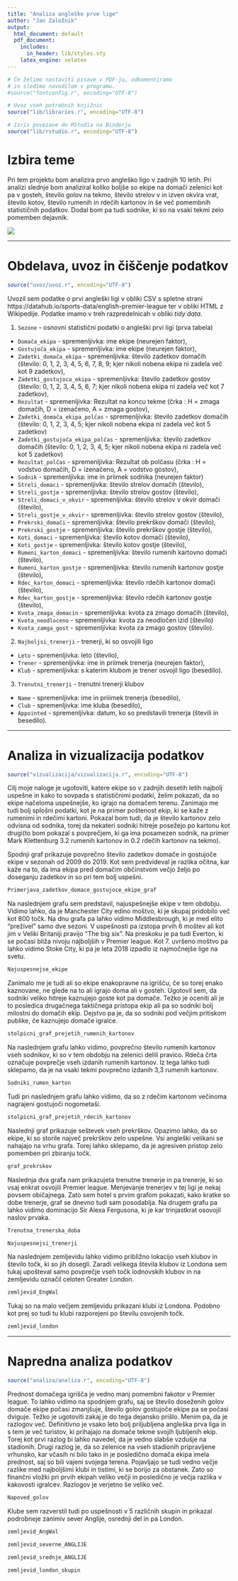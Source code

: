 ```yaml
---
title: "Analiza angleške prve lige"
author: "Jan Založnik"
output:
  html_document: default
  pdf_document:
    includes:
      in_header: lib/styles.sty
    latex_engine: xelatex
---
```


```r
# Če želimo nastaviti pisave v PDF-ju, odkomentiramo
# in sledimo navodilom v programu.
#source("fontconfig.r", encoding="UTF-8")

# Uvoz vseh potrebnih knjižnic
source("lib/libraries.r", encoding="UTF-8")
```

```r
# Izris povezave do RStudia na Binderju
source("lib/rstudio.r", encoding="UTF-8")
```

# Izbira teme

Pri tem projektu bom analizira prvo angleško ligo v zadnjih 10 letih. Pri analizi slednje bom analiziral koliko boljše so ekipe na domači zelenici kot pa v gosteh, število golov na tekmo, število strelov v in izven okvira vrat, število kotov, število rumenih in rdečih kartonov in še več pomembnih statističnih podatkov. Dodal bom pa tudi sodnike, ki so na vsaki tekmi zelo pomemben dejavnik.

![](slike/epl.png)

***

# Obdelava, uvoz in čiščenje podatkov

```r
source("uvoz/uvoz.r", encoding="UTF-8")
```

Uvozil sem podatke o prvi angleški ligi v obliki CSV s spletne strani https://datahub.io/sports-data/english-premier-league ter v obliki HTML z Wikipedije. Podatke imamo v treh razpredelnicah v obliki *tidy data*.

1. `Sezone` - osnovni statistični podatki o angleški prvi ligi (prva tabela)
  - `Domača_ekipa` - spremenljivka: ime ekipe (neurejen faktor),
  - `Gostujoča_ekipa` - spremenljivka: ime ekipe (neurejen faktor),
  - `Zadetki_domača_ekipa` - spremenljivka: število zadetkov domačih (število: 0, 1, 2, 3, 4, 5, 6, 7, 8, 9; kjer nikoli nobena ekipa ni zadela več kot 9 zadetkov),
  - `Zadetki_gostujoca_ekipa` - spremenljivka: število zadetkov gostov (število: 0, 1, 2, 3, 4, 5, 6, 7; kjer nikoli nobena ekipa ni zadela več kot 7 zadetkov),
  - `Rezultat` - spremenljivka: Rezultat na koncu tekme (črka : H = zmaga domačih, D = izenačeno, A = zmaga gostov),
  - `Zadetki_domača_ekipa_polčas` - spremenljivka: število zadetkov domačih (število: 0, 1, 2, 3, 4, 5; kjer nikoli nobena ekipa ni zadela več kot 5 zadetkov)
  - `Zadetki_gostujoča_ekipa_polčas` - spremenljivka: število zadetkov domačih (število: 0, 1, 2, 3, 4, 5; kjer nikoli nobena ekipa ni zadela več kot 5 zadetkov)
  - `Rezultat_polčas` - spremenljivka: Rezultat ob polčasu (črka : H = vodstvo domačih, D = izenačeno, A = vodstvo gostov),
  - `Sodnik` - spremenljivka: ime in priimek sodnika (neurejen faktor)
  - `Streli_domaci` - spremenljivka: število strelov domačih (število),
  - `Streli_gostje` - spremenljivka: število strelov gostov (število),
  - `Streli_domaci_v_okvir` - spremenljivka: število strelov v okvir domači (število),
  - `Streli_gostje_v_okvir` - spremenljivka: število strelov gostov (število),
  - `Prekrski_domači` - spremenljivka: število prekrškov domači (število),
  - `Prekrski_gostje` - spremenljivka: število prekrškov gostje (število),
  - `Koti_domaci` - spremenljivka: število kotov domači (število),
  - `Koti_gostje` - spremenljivka: število kotov gostje (število),
  - `Rumeni_karton_domaci` - spremenljivka: število rumenih kartovno domači (število),
  - `Rumeni_karton_gostje` - spremenljivka: število rumenih kartonov gostje (število),
  - `Rdec_karton_domaci` - spremenljivka: število rdečih kartonov domači (število),
  - `Rdec_karton_gostje` - spremenljivka: število rdečih kartonov gostje (število),
  - `Kvota_zmaga_domacin` - spremenljivka: kvota za zmago domačih (število),
  - `Kvota_neodloceno` - spremenljivka: kvota za neodločen izid (število)
  - `Kvota_zamga_gost` - spremenljivka: kvota za zmago gostov (število).
  

2. `Najboljsi_trenerji` - trenerji, ki so osvojili ligo
  - `Leto` - spremenljivka: leto (število),
  - `Trener` - spremenljivka: ime in priimek trenerja (neurejen faktor),
  - `Klub` - spremenljivka: s katerim klubom je trener osvojil ligo (besedilo).
  
3. `Trenutni_trenerji` - trenutni trenerji klubov
  - `Name` - spremenljivka: ime in priiimek trenerja (besedilo),
  - `Club` - spremenljivka: ime kluba (besedilo),
  - `Appointed` - spremenljivka: datum, ko so predstavili trenerja (števili in besedilo).





***

# Analiza in vizualizacija podatkov

```r
source("vizualizacija/vizualizacija.r", encoding="UTF-8")
```

Cilj moje naloge je ugotoviti, katere ekipe so v zadnjih desetih letih najbolj uspešne in kako to sovpada s statističnimi podatki, želim pokazati, da so ekipe načeloma uspešnejše, ko igrajo na domačem terenu. Zanimajo me tudi bolj splošni podatki, kot je na primer poštenost ekip, ki se kaže z rumenimi in rdečimi kartoni. Pokazal bom tudi, da je število kartonov zelo odvisna od sodnika, torej da nekateri sodniki hitreje posežejo po kartonu kot drugi(to bom pokazal s povprečjem, ki ga ima posamezen sodnik, na primer Mark Klettenburg 3.2 rumenih kartonov in 0.2 rdečih kartonov na tekmo).






Spodnji graf prikazuje povprečno število zadetkov domače in gostujoče ekipe v sezonah od 2009 do 2019. Kot sem predvideval je razlika očitna, kar kaže na to, da ima ekipa pred domačim občinstvom večjo željo po doseganju zadetkov in so pri tem bolj uspešni. 


```r
Primerjava_zadetkov_domace_gostujoce_ekipe_graf
```

Na naslednjem grafu sem predstavil, najuspešnejše ekipe v tem obdobju. Vidimo lahko, da je Manchester City edino moštvo, ki je skupaj pridobilo več kot 800 točk. Na dnu grafa pa lahko vidimo Middlesbrough, ki je med elito "preživel" samo dve sezoni. V uspešnosti pa izstopa prvih 6 moštev ali kot jim v Veliki Britaniji pravijo "The big six". Na preskoku je pa tudi Everton, ki se počasi bliža nivoju najboljših v Premier league. Kot 7. uvršeno moštvo pa lahko vidimo Stoke City, ki pa je leta 2018 izpadlo iz najmočnejše lige na svetu.


```r
Najuspesnejse_ekipe
```


Zanimalo me je tudi ali so ekipe enakopravne na igrišču, če so torej enako kaznovane, ne glede na to ali igrajo doma ali v gosteh. Ugotovil sem, da sodniki veliko hitreje kaznujejo goste kot pa domače. Težko je oceniti ali je to posledica drugačnega taktičnega pristopa ekip ali pa so sodniki bolj milostni do domačih ekip. Dejstvo pa je, da so sodniki pod večjim pritiskom publike, če kaznujejo domače igralce.


```r
stolpicni_graf_prejetih_rumenih_kartonov
```


Na naslednjem grafu lahko vidimo, povprečno število rumenih kartonov vseh sodnikov, ki so v tem obdobju na zelenici delili pravico. Rdeča črta označuje povprečje vseh izdanih rumenih kartonov. Iz tega lahko tudi sklepamo, da je na vsaki tekmi povprečno izdanih 3,3 rumenih kartonov.


```r
Sodniki_rumen_karton
```


Tudi pri naslednjem grafu lahko vidimo, da so z rdečim kartonom večinoma nagrajeni gostujoči nogometaši.

```r
stolpicni_graf_prejetih_rdecih_kartonov
```

Naslednji graf prikazuje seštevek vseh prekrškov. Opazimo lahko, da so ekipe, ki so storile največ prekrškov zelo uspešne. Vsi angleški velikani se nahajajo na vrhu grafa. Torej lahko sklepamo, da je agresiven pristop zelo pomemben pri zbiranju točk.


```r
graf_prekrskov
```

Naslednja dva grafa nam prikazujeta trenutne trenerje in pa trenerje, ki so vsaj enkrat osvojili Premier league. Menjevanje trenerjev v tej ligi je nekaj povsem običajnega. Zato sem hotel s prvim grafom pokazati, kako kratke so dobe trenerje, graf se dnevno tudi sam posodablja. Na drugem grafu pa lahko vidimo dominacijo Sir Alexa Fergusona, ki je kar trinjastkrat osovojil naslov prvaka. 


```r
Trenutna_trenerska_doba
```

```r
Najuspesnejsi_trenerji
```


Na naslednjem zemljevidu lahko vidimo približno lokacijo vseh klubov in število točk, ki so jih dosegli. Zaradi velikega števila klubov iz Londona sem tukaj upošteval samo povprečje vseh točk lodnovskih klubov in na zemljevidu označil celoten Greater London.

```r
zemljevid_EngWal
```


Tukaj so na malo večjem zemljevidu prikazani klubi iz Londona. Podobno kot prej so tudi tu klubi razporejeni po številu osvojenih točk.

```r
zemljevid_london
```


***

# Napredna analiza podatkov

```r
source("analiza/analiza.r", encoding="UTF-8")
```


Prednost domačega igrišča je vedno manj pomembni fakotor v Premier league. To lahko vidimo na spodnjem grafu, saj se število doseženih golov domače ekipe počasi zmanjšuje, število golov gostujoče ekipe pa se počasi dviguje. Težko je ugotoviti zakaj je do tega dejansko prišlo. Menim pa, da je razlogov več. Definitivno je vsako leto bolj priljubljena angleška prva liga in s tem je več turistov, ki prihajajo na domače tekme svojih ljubljenih ekip. Torej kot prvi razlog bi lahko navedel, da je vedno slabše vzdušje na stadionih. Drugi razlog je, da so zelenice na vseh stadionih pripravljene vrhunsko, kar včasih ni bilo tako in je posledično domača ekipa imela prednost, saj so bili vajeni svojega terena. Pojavljajo se tudi vedno večje razlike med najboljšimi klubi in tistimi, ki se borijo za obstanek. Zato so finančni vložki pri prvih ekipah veliko večji in posledično je večja razlika v kakovosti igralcev. Razlogov je verjetno še veliko več.

```r
Napoved_golov
```


Klube sem razverstil tudi po uspešnosti v 5 različnih skupin in prikazal podrobneje zanimiv sever Anglije, osrednji del in pa London.

```r
zemljevid_AngWal
```

```r
zemljevid_severne_ANGLIJE
```


```r
zemljevid_srednje_ANGLIJE
```

```r
zemljevid_london_skupin
```

